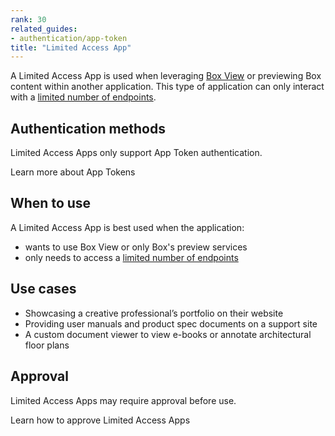 ```yaml
---
rank: 30
related_guides:
- authentication/app-token
title: "Limited Access App"
---
```

A Limited Access App is used when leveraging [Box View][bv] or previewing Box
content within another application. This type of application can only interact
with a [limited number of endpoints][limited].

## Authentication methods

Limited Access Apps only support App Token authentication.

<CTA to='g://authentication/app-token'>
  Learn more about App Tokens
</CTA>

## When to use

A Limited Access App is best used when the application:

- wants to use Box View or only Box's preview services
- only needs to access a [limited number of endpoints][limited]

## Use cases

- Showcasing a creative professional’s portfolio on their website
- Providing user manuals and product spec documents on a support site
- A custom document viewer to view e-books or annotate architectural floor plans

## Approval

Limited Access Apps may require approval before use.

<CTA to='g://authorization/limited-access-approval'>
  Learn how to approve Limited Access Apps
</CTA>

[bv]: g://embed/box-view
[limited]: g://authentication/app-token/endpoints
